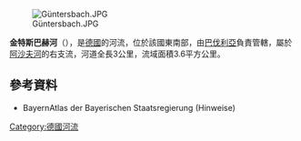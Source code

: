 {{Onesource|time=2020-08-25T04:14:29+00:00}}
{{Coord|50|0|16.19|N|9|13|18.96|E|display=title}}
[[Image:Güntersbach.JPG|right]]

'''金特斯巴赫河'''（{{lang-de|Güntersbach}}），是[[德國|德國]]的河流，位於該國東南部，由[[巴伐利亞|巴伐利亞]]負責管轄，屬於[[阿沙夫河|阿沙夫河]]的右支流，河道全長3公里，流域面積3.6平方公里。

==參考資料==
* BayernAtlas der Bayerischen Staatsregierung (Hinweise)

{{Germany-geo-stub}}
[[Category:德國河流|Category:德國河流]]
